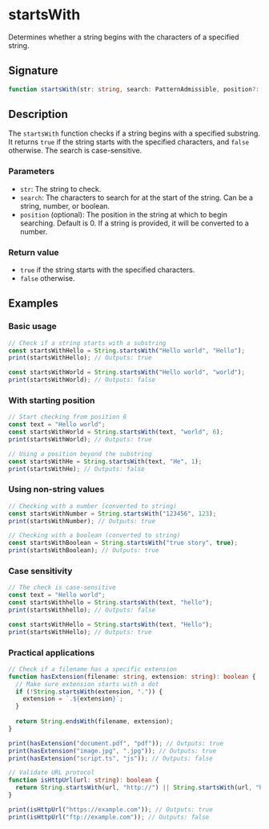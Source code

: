 # startsWith

Determines whether a string begins with the characters of a specified string.

## Signature

```ts
function startsWith(str: string, search: PatternAdmissible, position?: NumericAdmissible): boolean
```

## Description

The `startsWith` function checks if a string begins with a specified substring. It returns `true` if the string starts with the specified characters, and `false` otherwise. The search is case-sensitive.

### Parameters
- `str`: The string to check.
- `search`: The characters to search for at the start of the string. Can be a string, number, or boolean.
- `position` (optional): The position in the string at which to begin searching. Default is 0. If a string is provided, it will be converted to a number.

### Return value
- `true` if the string starts with the specified characters.
- `false` otherwise.

## Examples

### Basic usage

```ts
// Check if a string starts with a substring
const startsWithHello = String.startsWith("Hello world", "Hello");
print(startsWithHello); // Outputs: true

const startsWithWorld = String.startsWith("Hello world", "world");
print(startsWithWorld); // Outputs: false
```

### With starting position

```ts
// Start checking from position 6
const text = "Hello world";
const startsWithWorld = String.startsWith(text, "world", 6);
print(startsWithWorld); // Outputs: true

// Using a position beyond the substring
const startsWithHe = String.startsWith(text, "He", 1);
print(startsWithHe); // Outputs: false
```

### Using non-string values

```ts
// Checking with a number (converted to string)
const startsWithNumber = String.startsWith("123456", 123);
print(startsWithNumber); // Outputs: true

// Checking with a boolean (converted to string)
const startsWithBoolean = String.startsWith("true story", true);
print(startsWithBoolean); // Outputs: true
```

### Case sensitivity

```ts
// The check is case-sensitive
const text = "Hello world";
const startsWithhello = String.startsWith(text, "hello");
print(startsWithhello); // Outputs: false

const startsWithHello = String.startsWith(text, "Hello");
print(startsWithHello); // Outputs: true
```

### Practical applications

```ts
// Check if a filename has a specific extension
function hasExtension(filename: string, extension: string): boolean {
  // Make sure extension starts with a dot
  if (!String.startsWith(extension, ".")) {
    extension = `.${extension}`;
  }
  
  return String.endsWith(filename, extension);
}

print(hasExtension("document.pdf", "pdf")); // Outputs: true
print(hasExtension("image.jpg", ".jpg")); // Outputs: true
print(hasExtension("script.ts", "js")); // Outputs: false

// Validate URL protocol
function isHttpUrl(url: string): boolean {
  return String.startsWith(url, "http://") || String.startsWith(url, "https://");
}

print(isHttpUrl("https://example.com")); // Outputs: true
print(isHttpUrl("ftp://example.com")); // Outputs: false
```
``` 